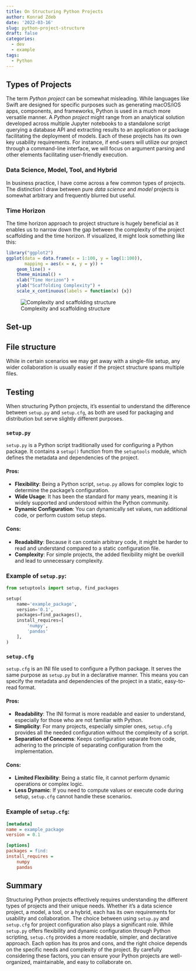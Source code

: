 ```yaml
---
title: On Structuring Python Projects
author: Konrad Zdeb
date: '2022-03-16'
slug: python-project-structure
draft: false
categories:
  - dev
  - example
tags:
  - Python
---
```


## Types of Projects

The term *Python project* can be somewhat misleading. While languages like Swift are designed for specific purposes such as generating macOS/iOS apps, components, and frameworks, Python is used in a much more versatile manner. A *Python project* might range from an analytical solution developed across multiple Jupyter notebooks to a standalone script querying a database API and extracting results to an application or package facilitating the deployment of models. Each of these projects has its own key usability requirements. For instance, if end-users will utilize our project through a command-line interface, we will focus on argument parsing and other elements facilitating user-friendly execution.

### Data Science, Model, Tool, and Hybrid

In business practice, I have come across a few common types of projects. The distinction I draw between pure *data science* and *model* projects is somewhat arbitrary and frequently blurred but useful.

### Time Horizon

The time horizon approach to project structure is hugely beneficial as it enables us to narrow down the gap between the complexity of the project scaffolding and the time horizon. If visualized, it might look something like this:

```r
library("ggplot2")
ggplot(data = data.frame(x = 1:100, y = log(1:100)),
       mapping = aes(x = x, y = y)) +
    geom_line() +
    theme_minimal() +
    xlab("Time Horizon") +
    ylab("Scaffolding Complexity") +
    scale_x_continuous(labels = function(x) {x})
```

![Complexity and scaffolding structure ](images/complexity_line.png)

## Set-up

## File structure

While in certain scenarios we may get away with a single-file setup, any wider collaboration is usually easier if the project structure spans multiple files.

## Testing

When structuring Python projects, it's essential to understand the difference between `setup.py` and `setup.cfg`, as both are used for packaging and distribution but serve slightly different purposes.

### `setup.py`

`setup.py` is a Python script traditionally used for configuring a Python package. It contains a `setup()` function from the `setuptools` module, which defines the metadata and dependencies of the project.

#### Pros:
- **Flexibility**: Being a Python script, `setup.py` allows for complex logic to determine the package's configuration.
- **Wide Usage**: It has been the standard for many years, meaning it is widely supported and understood within the Python community.
- **Dynamic Configuration**: You can dynamically set values, run additional code, or perform custom setup steps.

#### Cons:
- **Readability**: Because it can contain arbitrary code, it might be harder to read and understand compared to a static configuration file.
- **Complexity**: For simple projects, the added flexibility might be overkill and lead to unnecessary complexity.

### Example of `setup.py`:

```python
from setuptools import setup, find_packages

setup(
    name='example_package',
    version='0.1',
    packages=find_packages(),
    install_requires=[
        'numpy',
        'pandas'
    ],
)
```
### `setup.cfg`

`setup.cfg` is an INI file used to configure a Python package. It serves the same purpose as `setup.py` but in a declarative manner. This means you can specify the metadata and dependencies of the project in a static, easy-to-read format.

#### Pros:
- **Readability**: The INI format is more readable and easier to understand, especially for those who are not familiar with Python.
- **Simplicity**: For many projects, especially simpler ones, `setup.cfg` provides all the needed configuration without the complexity of a script.
- **Separation of Concerns**: Keeps configuration separate from code, adhering to the principle of separating configuration from the implementation.

#### Cons:
- **Limited Flexibility**: Being a static file, it cannot perform dynamic operations or complex logic.
- **Less Dynamic**: If you need to compute values or execute code during setup, `setup.cfg` cannot handle these scenarios.

### Example of `setup.cfg`:

```ini
[metadata]
name = example_package
version = 0.1

[options]
packages = find:
install_requires =
    numpy
    pandas
```
## Summary

Structuring Python projects effectively requires understanding the different types of projects and their unique needs. Whether it's a data science project, a model, a tool, or a hybrid, each has its own requirements for usability and collaboration. The choice between using `setup.py` and `setup.cfg` for project configuration also plays a significant role. While `setup.py` offers flexibility and dynamic configuration through Python scripting, `setup.cfg` provides a more readable, simpler, and declarative approach. Each option has its pros and cons, and the right choice depends on the specific needs and complexity of the project. By carefully considering these factors, you can ensure your Python projects are well-organized, maintainable, and easy to collaborate on.
